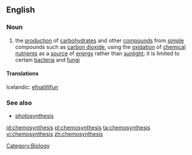 ==English==

===Noun===
{{wikipedia}}
{{en-noun|-|chemosyntheses}}

# the [[production]] of [[carbohydrate]]s and other [[compound]]s from [[simple]] compounds such as [[carbon dioxide]], using the [[oxidation]] of [[chemical]] [[nutrient]]s as a [[source]] of [[energy]] rather than [[sunlight]]; it is limited to certain [[bacteria]] and [[fungi]]

====Translations====
Icelandic: [[efnatillífun]] {{f}}

===See also===
* [[photosynthesis]]

[[Category:Biology]]

[[id:chemosynthesis]]
[[pl:chemosynthesis]]
[[ta:chemosynthesis]]
[[vi:chemosynthesis]]
[[zh:chemosynthesis]]